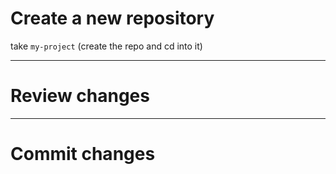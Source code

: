 <!-- deck.mdx -->

# Create a new repository

take `my-project`
(create the repo and cd into it)

---

# Review changes

---

# Commit changes
